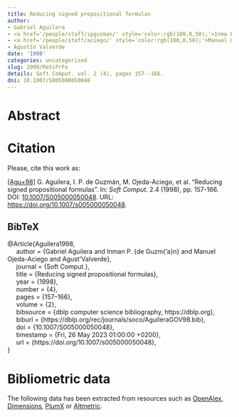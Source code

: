 ```yaml
---
title: Reducing signed propositional formulas
author:
- Gabriel Aguilera
- <a href='/people/staff/ipguzman/' style='color:rgb(100,0,50);'>Inma P. de Guzmán</a>
- <a href='/people/staff/aciego/' style='color:rgb(100,0,50);'>Manuel Ojeda-Aciego</a>
- Agustín Valverde
date: '1998'
categories: uncategorised
slug: 1998/ReSiPrFo
details: Soft Comput. vol. 2 (4), pages 157--166.
doi: 10.1007/S005000050048
---
```




# Abstract










# Citation
Please, cite this work as:


<a name=bib-Aguilera1998></a>[[Agu+98]](#cite-Aguilera1998) G. Aguilera, I. P. de Guzmán, M. Ojeda-Aciego, et al. “Reducing signed propositional formulas”. In: _Soft Comput._ 2.4 (1998), pp. 157-166. DOI: [10.1007/S005000050048](https://doi.org/10.1007%2FS005000050048). URL: [https://doi.org/10.1007/s005000050048](https://doi.org/10.1007/s005000050048).

::: {.callout-note appearance="minimal" collapse=true}

## BibTeX

@Article{Aguilera1998,<br>&nbsp;&nbsp;&nbsp;&nbsp;  author = {Gabriel Aguilera and Inman P. {de Guzm{\a'a}n} and Manuel Ojeda-Aciego and Agust\'\in Valverde},<br>&nbsp;&nbsp;&nbsp;&nbsp;  journal = {Soft Comput.},<br>&nbsp;&nbsp;&nbsp;&nbsp;  title = {Reducing signed propositional formulas},<br>&nbsp;&nbsp;&nbsp;&nbsp;  year = {1998},<br>&nbsp;&nbsp;&nbsp;&nbsp;  number = {4},<br>&nbsp;&nbsp;&nbsp;&nbsp;  pages = {157--166},<br>&nbsp;&nbsp;&nbsp;&nbsp;  volume = {2},<br>&nbsp;&nbsp;&nbsp;&nbsp;  bibsource = {dblp computer science bibliography, https://dblp.org},<br>&nbsp;&nbsp;&nbsp;&nbsp;  biburl = {https://dblp.org/rec/journals/soco/AguileraGOV98.bib},<br>&nbsp;&nbsp;&nbsp;&nbsp;  doi = {10.1007/S005000050048},<br>&nbsp;&nbsp;&nbsp;&nbsp;  timestamp = {Fri, 26 May 2023 01:00:00 +0200},<br>&nbsp;&nbsp;&nbsp;&nbsp;  url = {https://doi.org/10.1007/s005000050048},<br>}

:::



# Bibliometric data


The following data has been extracted from resources such as [OpenAlex](https://openalex.org/), [Dimensions](https://app.dimensions.ai/), [PlumX](https://www.elsevier.com/insights/metrics/plumx) or [Altmetric](https://www.altmetric.com/).

<div style="display: flex; justify-content: center; align-items: center; height: 100%;">
<span class="__dimensions_badge_embed__" data-doi="10.1007/S005000050048" data-legend="always"></span></div><script async src="https://badge.dimensions.ai/badge.js" charset="utf-8"></script>

<div style="display: flex; justify-content: center; align-items: center; height: 100%;">
<a href="https://plu.mx/plum/a/?doi=10.1007/S005000050048" class="plumx-details" data-site="plum" data-hide-when-empty="true">Reducing signed propositional formulas</a></div>

<div style="display: flex; justify-content: center; align-items: center; height: 100%;">
<script type="text/javascript" src="https://d1bxh8uas1mnw7.cloudfront.net/assets/embed.js"></script><div data-badge-type="medium-donut" class="altmetric-embed" data-badge-details="right" data-doi="10.1007/S005000050048"></div></div>


## Cites

The following graph plots the number of cites received by this work from its publication, on a yearly basis.

```r
#| echo: false
#| results: asis
#| warning: false
#| message: false
source(here::here('scripts', 'manage_publications.R'))
df <- readRDS('citation_history.rds')
plot_citation_history(df)
```



## Papers citing this work

The following is a non-exhaustive list of papers that cite this work:


<a name=bib-Aguilera_2001></a>[[1]](#cite-Aguilera_2001) G. Aguilera, I. de Guzmán, M. Ojeda-Aciego, et al. “Reductions for non-clausal theorem proving”. In: _Theoretical Computer Science_ 266.1–2 (Sep. 2001), p. 81–112. ISSN: 0304-3975. DOI: [10.1016/s0304-3975(00)00044-x](https://doi.org/10.1016%2Fs0304-3975%2800%2900044-x). URL: [http://dx.doi.org/10.1016/s0304-3975(00)00044-x](http://dx.doi.org/10.1016/s0304-3975(00)00044-x).

<a name=bib-Cordero_2002></a>[[2]](#cite-Cordero_2002) P. Cordero, M. Enciso, and I. de Guzmán. “Bases for closed sets of implicants and implicates in temporal logic”. In: _Acta Informatica_ 38.9 (Aug. 2002), p. 599–619. ISSN: 1432-0525. DOI: [10.1007/s00236-002-0087-2](https://doi.org/10.1007%2Fs00236-002-0087-2). URL: [http://dx.doi.org/10.1007/s00236-002-0087-2](http://dx.doi.org/10.1007/s00236-002-0087-2).

<a name=bib-Cordero_2000></a>[[3]](#cite-Cordero_2000) P. Cordero, M. Enciso, and I. P. de Guzmán. “A temporal negative normal form which preserves implicants and implicates”. In: _Journal of Applied Non-Classical Logics_ 10.3–4 (Jan. 2000), p. 243–272. ISSN: 1958-5780. DOI: [10.1080/11663081.2000.10510999](https://doi.org/10.1080%2F11663081.2000.10510999). URL: [http://dx.doi.org/10.1080/11663081.2000.10510999](http://dx.doi.org/10.1080/11663081.2000.10510999).

<a name=bib-de_Guzm_n_20021></a>[[4]](#cite-de_Guzm_n_20021) I. de Guzmán, M. Ojeda-Aciego, and A. Valverde. “Restricted Δ-Trees in Multiple-Valued Logics”. In: _Artificial Intelligence: Methodology, Systems, and Applications_. Springer Berlin Heidelberg, 2002, p. 223–232. ISBN: 9783540461487. DOI: [10.1007/3-540-46148-5_23](https://doi.org/10.1007%2F3-540-46148-5_23). URL: [http://dx.doi.org/10.1007/3-540-46148-5_23](http://dx.doi.org/10.1007/3-540-46148-5_23).

<a name=bib-de_Guzm_n_1999></a>[[5]](#cite-de_Guzm_n_1999) I. P. de Guzmán, P. Cordero, and M. Enciso. “Structure Theorems for Closed Sets of Implicates/Implicants in Temporal Logic”. In: _Progress in Artificial Intelligence_. Springer Berlin Heidelberg, 1999, p. 193–207. ISBN: 9783540481591. DOI: [10.1007/3-540-48159-1_14](https://doi.org/10.1007%2F3-540-48159-1_14). URL: [http://dx.doi.org/10.1007/3-540-48159-1_14](http://dx.doi.org/10.1007/3-540-48159-1_14).

<a name=bib-de_Guzm_n_2002></a>[[6]](#cite-de_Guzm_n_2002) I. P. de Guzmán, M. Ojeda-Aciego, and A. Valverde. “Restricted Δ-Trees and Reduction Theorems in Multiple-Valued Logics”. In: _Advances in Artificial Intelligence — IBERAMIA 2002_. Springer Berlin Heidelberg, 2002, p. 161–171. ISBN: 9783540361312. DOI: [10.1007/3-540-36131-6_17](https://doi.org/10.1007%2F3-540-36131-6_17). URL: [http://dx.doi.org/10.1007/3-540-36131-6_17](http://dx.doi.org/10.1007/3-540-36131-6_17).

<a name=bib-H_hnle_2001></a>[[7]](#cite-H_hnle_2001) R. Hähnle. “Advanced Many-Valued Logics”. In: _Handbook of Philosophical Logic_. Springer Netherlands, 2001, p. 297–395. ISBN: 9789401704526. DOI: [10.1007/978-94-017-0452-6_5](https://doi.org/10.1007%2F978-94-017-0452-6_5). URL: [http://dx.doi.org/10.1007/978-94-017-0452-6_5](http://dx.doi.org/10.1007/978-94-017-0452-6_5).

<a name=bib-Imaz_2023></a>[[8]](#cite-Imaz_2023) G. E. Imaz. “A first polynomial non-clausal class in many-valued logic”. In: _Fuzzy Sets and Systems_ 456 (Mar. 2023), p. 1–37. ISSN: 0165-0114. DOI: [10.1016/j.fss.2022.10.008](https://doi.org/10.1016%2Fj.fss.2022.10.008). URL: [http://dx.doi.org/10.1016/j.fss.2022.10.008](http://dx.doi.org/10.1016/j.fss.2022.10.008).

<a name=bib-Pearce_2000></a>[[9]](#cite-Pearce_2000) D. Pearce, I. P. de Guzmán, and A. Valverde. “A Tableau Calculus for Equilibrium Entailment”. In: _Automated Reasoning with Analytic Tableaux and Related Methods_. Springer Berlin Heidelberg, 2000, p. 352–367. ISBN: 9783540450085. DOI: [10.1007/10722086_28](https://doi.org/10.1007%2F10722086_28). URL: [http://dx.doi.org/10.1007/10722086_28](http://dx.doi.org/10.1007/10722086_28).

<a name=bib-Pearce_20001></a>[[10]](#cite-Pearce_20001) D. Pearce, I. P. de Guzmán, and A. Valverde. “Computing Equilibrium Models Using Signed Formulas”. In: _Computational Logic — CL 2000_. Springer Berlin Heidelberg, 2000, p. 688–702. ISBN: 9783540449577. DOI: [10.1007/3-540-44957-4_46](https://doi.org/10.1007%2F3-540-44957-4_46). URL: [http://dx.doi.org/10.1007/3-540-44957-4_46](http://dx.doi.org/10.1007/3-540-44957-4_46).

<a name=bib-Pearce_2003></a>[[11]](#cite-Pearce_2003) D. Pearce and A. Valverde. “Uniform Equivalence for Equilibrium Logic and Logic Programs”. In: _Logic Programming and Nonmonotonic Reasoning_. Springer Berlin Heidelberg, 2003, p. 194–206. ISBN: 9783540246091. DOI: [10.1007/978-3-540-24609-1_18](https://doi.org/10.1007%2F978-3-540-24609-1_18). URL: [http://dx.doi.org/10.1007/978-3-540-24609-1_18](http://dx.doi.org/10.1007/978-3-540-24609-1_18).

